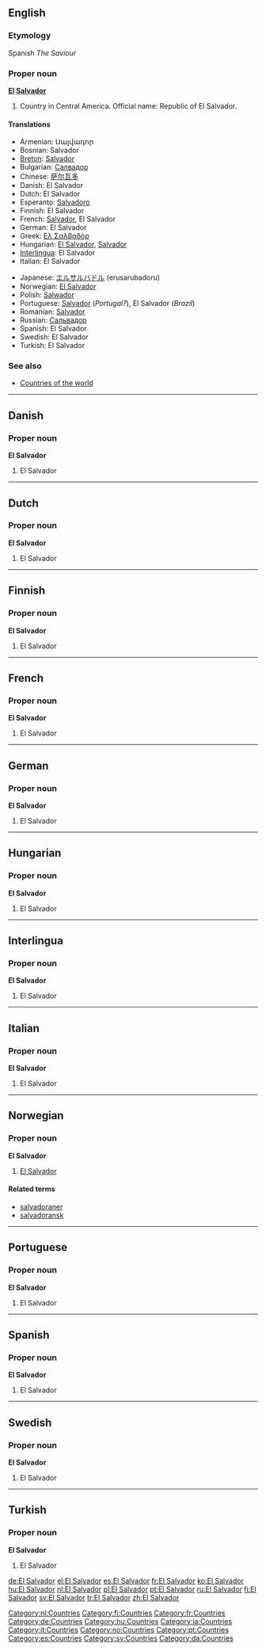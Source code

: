 {{wikipedia}}
==English==

===Etymology===
Spanish ''The Saviour''

===Proper noun===
'''[[El]] [[Salvador]]'''

# Country in Central America. Official name: Republic of El Salvador.

====Translations====
{{top}}
*Armenian: Սալվադոր
*Bosnian: Salvador {{m}}
*[[Breton]]: [[Salvador]]
*Bulgarian: [[Салвадор]]
*Chinese: [[萨尔瓦多]]
*Danish: El Salvador
*Dutch: El Salvador
*Esperanto: [[Salvadoro]]
*Finnish: El Salvador
*French: [[Salvador]], El Salvador
*German: El Salvador {{n}}
*Greek: [[Ελ Σαλβαδόρ]]
*Hungarian: [[El Salvador]], [[Salvador]]
*[[Interlingua]]: El Salvador
*Italian: El Salvador
{{mid}}
*Japanese: [[エルサルバドル]] (erusarubadoru)
*Norwegian: [[#Norwegian|El Salvador]]
*Polish: [[Salwador]]
*Portuguese: [[Salvador]] (''Portugal?''), El Salvador (''Brazil'')
*Romanian: [[Salvador]] {{n}}
*Russian: [[Сальвадор]]
*Spanish: El Salvador
*Swedish: El Salvador
*Turkish: El Salvador
{{bottom}}

===See also===
*[[Countries of the world]]

----

==Danish==

===Proper noun===
'''El Salvador'''

# El Salvador

----

==Dutch==

===Proper noun===
'''El Salvador'''

# El Salvador

[[Category:nl:Countries]]

----

==Finnish==

===Proper noun===
'''El Salvador'''

# El Salvador

[[Category:fi:Countries]]

----

==French==

===Proper noun===
'''El Salvador'''

# El Salvador

[[Category:fr:Countries]]

----

==German==

===Proper noun===
'''El Salvador''' {{n}}

# El Salvador

[[Category:de:Countries]]

----

==Hungarian==

===Proper noun===
'''El Salvador'''

# El Salvador

[[Category:hu:Countries]]

----

==Interlingua==

===Proper noun===
'''El Salvador'''

# El Salvador

[[Category:ia:Countries]]

----

==Italian==

===Proper noun===
'''El Salvador'''

# El Salvador

[[Category:it:Countries]]

----

==Norwegian==

===Proper noun===
'''El Salvador'''

# [[#English|El Salvador]]

====Related terms====
*[[salvadoraner]]
*[[salvadoransk]]

[[Category:no:Countries]]

----

==Portuguese==

===Proper noun===
'''El Salvador'''

# El Salvador

[[Category:pt:Countries]]

----

==Spanish==

===Proper noun===
'''El Salvador'''

# El Salvador

[[Category:es:Countries]]

----

==Swedish==

===Proper noun===
'''El Salvador'''

# El Salvador

[[Category:sv:Countries]]

----

==Turkish==

===Proper noun===
'''El Salvador'''

# El Salvador

[[Category:da:Countries]]

[[de:El Salvador]]
[[el:El Salvador]]
[[es:El Salvador]]
[[fr:El Salvador]]
[[ko:El Salvador]]
[[hu:El Salvador]]
[[nl:El Salvador]]
[[pl:El Salvador]]
[[pt:El Salvador]]
[[ru:El Salvador]]
[[fi:El Salvador]]
[[sv:El Salvador]]
[[tr:El Salvador]]
[[zh:El Salvador]]